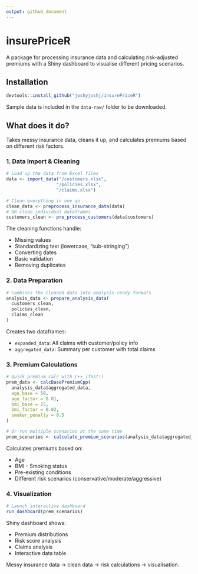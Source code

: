```yaml
---
output: github_document
---
```


# insurePriceR

A package for processing insurance data and calculating risk-adjusted premiums with a Shiny dashboard to visualise different pricing scenarios.

## Installation

``` r
devtools::install_github("joshyjoshj/insurePriceR")
```

Sample data is included in the `data-raw/` folder to be downloaded.

## What does it do?

Takes messy insurance data, cleans it up, and calculates premiums based on different risk factors.

### 1. Data Import & Cleaning

``` r
# Load up the data from Excel files
data <- import_data("/customers.xlsx", 
                   "/policies.xlsx", 
                   "/claims.xlsx")

# Clean everything in one go
clean_data <- preprocess_insurance_data(data)
# OR clean individual dataframes
customers_clean <- pre_process_customers(data$customers)
```

The cleaning functions handle:

-   Missing values
-   Standardizing text (lowercase, "sub-stringing")
-   Converting dates
-   Basic validation
-   Removing duplicates

### 2. Data Preparation

``` r
# Combines the cleaned data into analysis-ready formats
analysis_data <- prepare_analysis_data(
  customers_clean, 
  policies_clean, 
  claims_clean
)
```

Creates two dataframes:

-   `expanded_data`: All claims with customer/policy info
-   `aggregated_data`: Summary per customer with total claims

### 3. Premium Calculations

``` r
# Quick premium calc with C++ (fast!)
prem_data <- calcBasePremiumCpp(
  analysis_data$aggregated_data,
  age_base = 50,
  age_factor = 0.01,
  bmi_base = 25,
  bmi_factor = 0.02,
  smoker_penalty = 0.5
)

# Or run multiple scenarios at the same time
prem_scenarios <- calculate_premium_scenarios(analysis_data$aggregated_data)
```

Calculates premiums based on:

-   Age
-   BMI - Smoking status
-   Pre-existing conditions
-   Different risk scenarios (conservative/moderate/aggressive)

### 4. Visualization

``` r
# Launch interactive dashboard
run_dashboard(prem_scenarios)
```

Shiny dashboard shows:

-   Premium distributions
-   Risk score analysis
-   Claims analysis
-   Interactive data table

Messy insurance data → clean data → risk calculations → visualisation.
